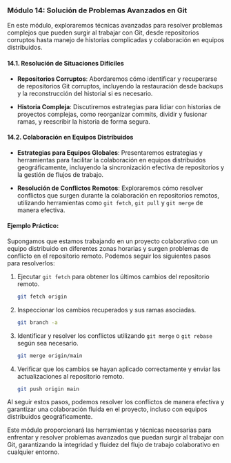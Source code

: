### Módulo 14: Solución de Problemas Avanzados en Git

En este módulo, exploraremos técnicas avanzadas para resolver problemas complejos que pueden surgir al trabajar con Git, desde repositorios corruptos hasta manejo de historias complicadas y colaboración en equipos distribuidos.

#### 14.1. Resolución de Situaciones Difíciles

- **Repositorios Corruptos**: Abordaremos cómo identificar y recuperarse de repositorios Git corruptos, incluyendo la restauración desde backups y la reconstrucción del historial si es necesario.

- **Historia Compleja**: Discutiremos estrategias para lidiar con historias de proyectos complejas, como reorganizar commits, dividir y fusionar ramas, y reescribir la historia de forma segura.

#### 14.2. Colaboración en Equipos Distribuidos

- **Estrategias para Equipos Globales**: Presentaremos estrategias y herramientas para facilitar la colaboración en equipos distribuidos geográficamente, incluyendo la sincronización efectiva de repositorios y la gestión de flujos de trabajo.

- **Resolución de Conflictos Remotos**: Exploraremos cómo resolver conflictos que surgen durante la colaboración en repositorios remotos, utilizando herramientas como `git fetch`, `git pull` y `git merge` de manera efectiva.

#### Ejemplo Práctico:

Supongamos que estamos trabajando en un proyecto colaborativo con un equipo distribuido en diferentes zonas horarias y surgen problemas de conflicto en el repositorio remoto. Podemos seguir los siguientes pasos para resolverlos:

1. Ejecutar `git fetch` para obtener los últimos cambios del repositorio remoto.

    ```bash
    git fetch origin
    ```

2. Inspeccionar los cambios recuperados y sus ramas asociadas.

    ```bash
    git branch -a
    ```

3. Identificar y resolver los conflictos utilizando `git merge` o `git rebase` según sea necesario.

    ```bash
    git merge origin/main
    ```

4. Verificar que los cambios se hayan aplicado correctamente y enviar las actualizaciones al repositorio remoto.

    ```bash
    git push origin main
    ```

Al seguir estos pasos, podemos resolver los conflictos de manera efectiva y garantizar una colaboración fluida en el proyecto, incluso con equipos distribuidos geográficamente.

Este módulo proporcionará las herramientas y técnicas necesarias para enfrentar y resolver problemas avanzados que puedan surgir al trabajar con Git, garantizando la integridad y fluidez del flujo de trabajo colaborativo en cualquier entorno.